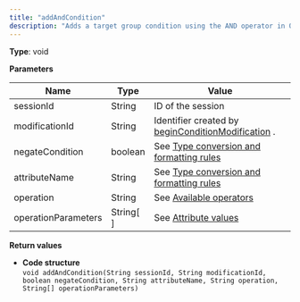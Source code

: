 ```yaml
---
title: "addAndCondition"
description: "Adds a target group condition using the AND operator in Optimizely Campaign."
---
```


**Type**: void

**Parameters**

| Name                | Type        | Value                                                                                                      |
| ------------------- | ----------- | ---------------------------------------------------------------------------------------------------------- |
| sessionId           | String      | ID of the session                                                                                          |
| modificationId      | String      | Identifier created by [beginConditionModification](/optimizely-campaign/docs/beginconditionmodification) . |
| negateCondition     | boolean     | See [Type conversion and formatting rules](/optimizely-campaign/docs/soap-1-1-compatibility)               |
| attributeName       | String      | See [Type conversion and formatting rules](/optimizely-campaign/docs/soap-1-1-compatibility)               |
| operation           | String      | See [Available operators](/optimizely-campaign/docs/soap-1-1-compatibility)                                |
| operationParameters | String\[ \] | See [Attribute values](/optimizely-campaign/docs/soap-1-1-compatibility)                                   |

**Return values**

* **Code structure**  
`void addAndCondition(String sessionId, String modificationId, boolean negateCondition, String attributeName, String operation, String[] operationParameters)  
`